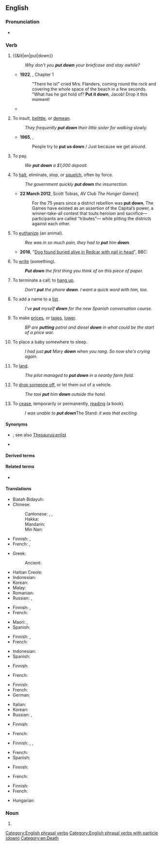 {{also|putdown|put-down}}
==English==

===Pronunciation===
* {{audio|en|En-au-put down.ogg|Audio (AU)}}

===Verb===
{{en-verb|puts down|putting down|put down}}

# {{&lit|en|put|down}}
#: ''Why don't you '''put down''' your briefcase and stay awhile?''
#* '''1922''', {{w|Virginia Woolf}}, ''{{w|Jacob's Room}}'' Chapter 1
#*: "There he is!" cried Mrs. Flanders, coming round the rock and covering the whole space of the beach in a few seconds. "What has he got hold of? '''Put it down''', Jacob! Drop it this moment!
#* {{quote-book
|en
|year=1967
|first=Barbara
|last=Sleigh
|authorlink=Barbara Sleigh
|title={{w|Jessamy}}
|edition=1993
|location=Sevenoaks, Kent
|publisher=Bloomsbury
|isbn=0 340 19547 9
|page=105
|url=
|passage=As she did so Fanny '''put down''' her book , stood up and stretched her arms, and at once Jessamy noticed a difference.
}}
# {{lb|en|idiomatic}} To insult, [[belittle]], or [[demean]].
#: {{ant|en|compliment|talk up}}
#: ''They frequently '''put down''' their little sister for walking slowly.''
#* '''1965''', {{w|The Who}}, {{w|My Generation}}
#*: People try to '''put us down''' / Just because we get around.
# {{lb|en|of money as deposit}} To pay.
#: ''We '''put down''' a $1,000 deposit.''
# To [[halt]], eliminate, stop, or [[squelch]], often by force.
#: {{syn|en|end|stop|eliminate|extinguish}}
#: ''The government quickly '''put down''' the insurrection.''
#* '''22 March 2012''', Scott Tobias, AV Club ''The Hunger Games''[http://www.avclub.com/articles/the-hunger-games,71293/]
#*: For the 75 years since a district rebellion was '''put down''', The Games have existed as an assertion of the Capital’s power, a winner-take-all contest that touts heroism and sacrifice—participants are called “tributes”— while pitting the districts against each other.
# {{lb|en|euphemistic}} To [[euthanize]] (an animal).
#: {{syn|en|put to sleep|euthanize}}
#: ''Rex was in so much pain, they had to '''put''' him '''down'''.''
#* '''2016''', "[http://www.bbc.com/news/uk-england-tees-37708831 Dog found buried alive in Redcar with nail in head]", BBC:
#*: {{quote|en|A couple walking in Kirkleatham Woods, Redcar, heard whimpering and found the terrier-type animal in a mound of earth at about midday. It was rushed to a vet but its injuries were so serious it had to be '''put down'''.}}
# To [[write]] (something).
#: '''''Put down''' the first thing you think of on this piece of paper.''
# {{lb|en|of a telephone}} To terminate a call; to [[hang up]].
#: {{ant|en|pick up}}
#: {{syn|en|hang up}}
#: ''Don't '''put''' the phone '''down'''. I want a quick word with him, too.''
# To add a name to a [[list]].
#: ''I've '''put''' myself '''down''' for the new Spanish conversation course.''
# To make [[prices]], or [[taxes]], [[lower]].
#: ''BP are '''putting''' petrol and diesel '''down''' in what could be the start of a price war.''
# {{lb|en|idiomatic}} To place a baby somewhere to sleep.
#: ''I had just '''put''' Mary '''down''' when you rang. So now she's crying again.''
# {{lb|en|idiomatic|of an aircraft}} To [[land]].
#: ''The pilot managed to '''put down''' in a nearby farm field.''
# {{lb|en|idiomatic}} To [[drop off|drop someone off]], or let them out of a vehicle.
#: {{ant|en|pick up}}
#: ''The taxi '''put''' him '''down''' outside the hotel.''
# {{lb|en|idiomatic}} To [[cease]], temporarily or permanently, [[read]]ing (a book).
#: ''I was unable to '''put down''' ''The Stand'': it was that exciting.''

====Synonyms====
* {{sense|add a name to a list}} {{l|en|register}}; see also [[Thesaurus:enlist]]
* {{sense|land an aircraft}} {{l|en|touch down}}

====Derived terms====
{{col3|en|[[putdownable]], [[put-downable]]|put down as|put down for|put down to|[[unputdownable]], [[un-put-downable]]}}

====Related terms====
* {{l|en|put up}}

====Translations====
{{trans-top|set down, stop carrying}}
* Biatah Bidayuh: {{t|bth|pasan}}
* Chinese:
*: Cantonese: {{t|yue|擺低|sc=Hani}}, {{t|yue|摆低|tr=baai2 dai1|sc=Hani}}, {{t|yue|放低|tr=fong3 dai1|sc=Hani}}
*: Hakka: {{t|hak|放下|tr=piong-hâ|sc=Hani}}
*: Mandarin: {{t+|cmn|放下|tr=fàngxià|sc=Hani}}
*: Min Nan: {{t|nan|放下|tr=pàng-hē|sc=Hani}}
* Finnish: {{t+|fi|laskea}}, {{t|fi|[[laskea]] [[maa]]han}}
* French: {{t+|fr|poser}}, {{t+|fr|déposer}}
{{trans-mid}}
* Greek:
*: Ancient: {{t|grc|κατατίθημι}}
* Haitian Creole: {{t|ht|depoze}}
* Indonesian: {{t+|id|meletakkan}}
* Korean: {{t+|ko|내려놓다}}
* Malay: {{t|ms|meletakkan}}
* Romanian: {{t+|ro|așeza}}
* Russian: {{t+|ru|ста́вить|impf}}, {{t+|ru|поста́вить|pf}}
{{trans-bottom}}

{{trans-top|belittle, or demean}}
* Finnish: {{t+|fi|halventaa}}, {{t+|fi|vähätellä}}
* French: {{t+|fr|médire}}
{{trans-mid}}
* Maori: {{t|mi|whakatīkai}}, {{t|mi|whakatakē}}
* Spanish: {{t+|es|menospreciar}}
{{trans-bottom}}

{{trans-top|pay a deposit}}
* Finnish: {{t+|fi|varata}}, {{t|fi|[[maksaa]] [[takuu]]}}
* French: {{t+|fr|déposer}}
{{trans-mid}}
* Indonesian: {{t+|id|membayar}}
* Spanish: {{t|es|pagar un depósito}}
{{trans-bottom}}

{{trans-top|halt, eliminate, often by force}}
* Finnish: {{t+|fi|kukistaa}}
{{trans-mid}}
* French: {{t+|fr|mater}}
{{trans-bottom}}

{{trans-top|administer euthanasia to an animal}}
* Finnish: {{t+|fi|lopettaa}}
* French: {{t+|fr|endormir}}
* German: {{t+|de|einschläfern}}
{{trans-mid}}
* Italian: {{t+|it|abbattere}}
* Korean: {{t|ko|안락사시키다}}
* Russian: {{t+|ru|усыпля́ть|impf}}, {{t+|ru|усыпи́ть|pf}}
{{trans-bottom}}

{{trans-top|terminate a telephone conversation}}
* Finnish: {{t+|fi|laskea}}
{{trans-mid}}
* French: {{t+|fr|reposer}}
{{trans-bottom}}

{{trans-top|add a name to a list}}
* Finnish: {{t+|fi|kirjata}}, {{t+|fi|lisätä}}, {{t+|fi|rekisteröidä}}
{{trans-mid}}
* French: {{t+|fr|inscrire}}
* Spanish: {{t+|es|inscribir}}
{{trans-bottom}}

{{trans-top|drop someone off}}
* Finnish: {{t+|fi|tiputtaa}}
{{trans-mid}}
* French: {{t+|fr|déposer}}
{{trans-bottom}}

{{trans-top|cease reading a document}}
* Finnish: {{t|fi|[[laskea]] [[käsistään]]}}
* French: {{t+|fr|poser}}
{{trans-mid}}
* Hungarian: {{t+|hu|letesz}}
{{trans-bottom}}

===Noun===
{{en-noun}}

# {{alternative spelling of|en|put-down}}

[[Category:English phrasal verbs]]
[[Category:English phrasal verbs with particle (down)]]
[[Category:en:Death]]